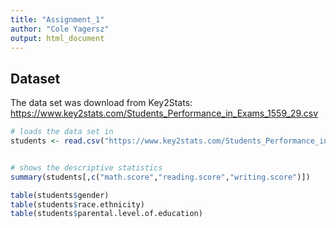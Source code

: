 ```yaml
---
title: "Assignment_1"
author: "Cole Yagersz"
output: html_document
---
```


## Dataset

The data set was download from Key2Stats: [https://www.key2stats.com/Students_Performance_in_Exams_1559_29.csv](https://www.key2stats.com/Students_Performance_in_Exams_1559_29.csv)

```r
# loads the data set in
students <- read.csv("https://www.key2stats.com/Students_Performance_in_Exams_1559_29.csv")


# shows the descriptive statistics
summary(students[,c("math.score","reading.score","writing.score")])

table(students$gender)
table(students$race.ethnicity)
table(students$parental.level.of.education)


```